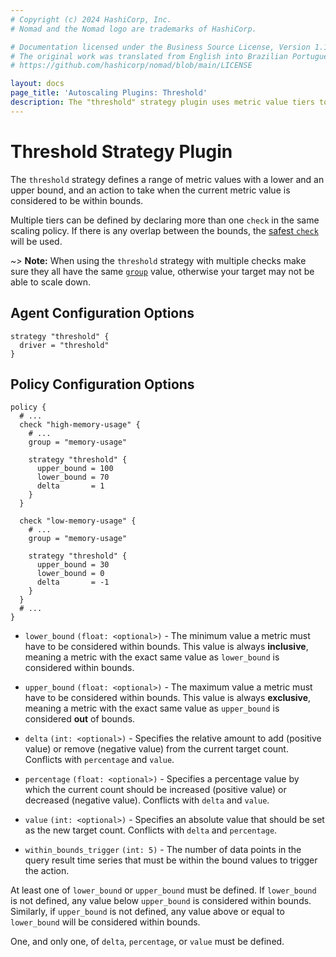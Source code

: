 ```yaml
---
# Copyright (c) 2024 HashiCorp, Inc.
# Nomad and the Nomad logo are trademarks of HashiCorp.

# Documentation licensed under the Business Source License, Version 1.1.
# The original work was translated from English into Brazilian Portuguese.
# https://github.com/hashicorp/nomad/blob/main/LICENSE

layout: docs
page_title: 'Autoscaling Plugins: Threshold'
description: The "threshold" strategy plugin uses metric value tiers to define scaling actions.
---
```


# Threshold Strategy Plugin

The `threshold` strategy defines a range of metric values with a lower and an
upper bound, and an action to take when the current metric value is considered
to be within bounds.

Multiple tiers can be defined by declaring more than one `check` in the
same scaling policy. If there is any overlap between the bounds, the [safest
`check`][internals_check] will be used.

~> **Note:** When using the `threshold` strategy with multiple checks make sure
  they all have the same [`group`][policy_group] value, otherwise your target
  may not be able to scale down.

## Agent Configuration Options

```hcl
strategy "threshold" {
  driver = "threshold"
}
```

## Policy Configuration Options

```hcl
policy {
  # ...
  check "high-memory-usage" {
    # ...
    group = "memory-usage"

    strategy "threshold" {
      upper_bound = 100
      lower_bound = 70
      delta       = 1
    }
  }

  check "low-memory-usage" {
    # ...
    group = "memory-usage"

    strategy "threshold" {
      upper_bound = 30
      lower_bound = 0
      delta       = -1
    }
  }
  # ...
}
```

- `lower_bound` `(float: <optional>)` - The minimum value a metric must have
  to be considered within bounds. This value is always **inclusive**, meaning a
  metric with the exact same value as `lower_bound` is considered within
  bounds.

- `upper_bound` `(float: <optional>)` - The maximum value a metric must have
  to be considered within bounds. This value is always **exclusive**, meaning a
  metric with the exact same value as `upper_bound` is considered **out** of
  bounds.

- `delta` `(int: <optional>)` - Specifies the relative amount to add (positive
  value) or remove (negative value) from the current target count. Conflicts
  with `percentage` and `value`.

- `percentage` `(float: <optional>)` - Specifies a percentage value by which
  the current count should be increased (positive value) or decreased (negative
  value). Conflicts with `delta` and `value`.

- `value` `(int: <optional>)` - Specifies an absolute value that should be set
  as the new target count. Conflicts with `delta` and `percentage`.

- `within_bounds_trigger` `(int: 5)` - The number of data points in the query
  result time series that must be within the bound values to trigger the
  action.

At least one of `lower_bound` or `upper_bound` must be defined. If
`lower_bound` is not defined, any value below `upper_bound` is considered
within bounds. Similarly, if `upper_bound` is not defined, any value above or
equal to `lower_bound` will be considered within bounds.

One, and only one, of `delta`, `percentage`, or `value` must be defined.

[internals_check]: /nomad/tools/autoscaling/internals/checks
[policy_group]: /nomad/tools/autoscaling/policy#group
